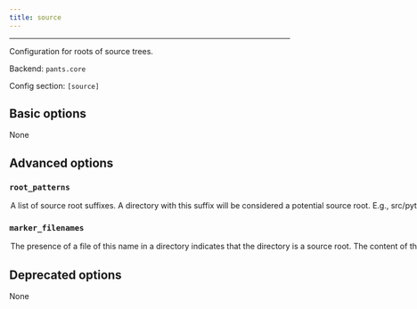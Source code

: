 ```yaml
---
title: source
---
```



---

Configuration for roots of source trees.

Backend: <span className="color--primary">`pants.core`</span>

Config section: <span className="color--primary">`[source]`</span>

<span className={styles.options}>

## Basic options

None

## Advanced options

### `root_patterns`

<Option
  cli_repr={`--source-root-patterns="[["pattern1", "pattern2", ...], ["pattern1", "pattern2", ...], ...]"`}
  env_repr='PANTS_SOURCE_ROOT_PATTERNS'
  default_repr={`[\n  "/",\n  "src",\n  "src/python",\n  "src/py",\n  "src/thrift",\n  "src/protobuf",\n  "src/protos",\n  "src/scala",\n  "src/java"\n]`}
>

A list of source root suffixes. A directory with this suffix will be considered a potential source root. E.g., `src/python` will match `<buildroot>/src/python`, `<buildroot>/project1/src/python` etc. Prepend a `/` to anchor the match at the buildroot. E.g., `/src/python` will match `<buildroot>/src/python` but not `<buildroot>/project1/src/python`. A `*` wildcard will match a single path segment, e.g., `src/*` will match `<buildroot>/src/python` and `<buildroot>/src/rust`. Use `/` to signify that the buildroot itself is a source root. See https://www.pantsbuild.org/v2.15/docs/source-roots.

</Option>

### `marker_filenames`

<Option
  cli_repr={`--source-marker-filenames="[filename, filename, ...]"`}
  env_repr="PANTS_SOURCE_MARKER_FILENAMES"
  default_repr={`[]`}
>

The presence of a file of this name in a directory indicates that the
directory is a source root. The content of the file doesn&#x27;t matter, and
may be empty. Useful when you can&#x27;t or don&#x27;t wish to centrally
enumerate source roots via `root_patterns`.

</Option>

## Deprecated options

None

</span>
